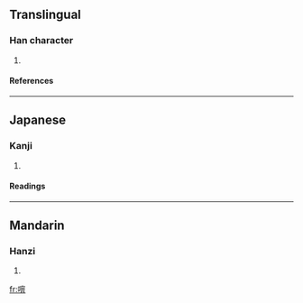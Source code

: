 ==Translingual==
===Han character===
{{Han char|rn=30|rad=口|as=14|sn=17|four=6306<sub>1</sub>|canj=口十金日 (RJCA)}}
# {{defn|Han}}
====References====
{{Han ref|kx=0211.200|dkj=04442|dj=0434.150|hdz=10697.170|uh=567E|ud=22142|bh=ECC6|bd=60614}}
----
==Japanese==
===Kanji===
{{ja-kanji|grade=|rs=口14}}
# {{defn|Japanese}} 
====Readings====
{{ja-readings|on=[[いん]] (in)|kun=}}
----
==Mandarin==
===Hanzi===
{{cmn-hanzi|pin=[[yīn]] (yin1)|wg=yin<sup>1</sup>}}
# {{defn|Mandarin}}

[[fr:噾]]